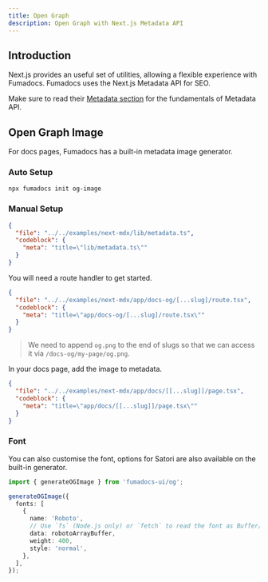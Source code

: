 ```yaml
---
title: Open Graph
description: Open Graph with Next.js Metadata API
---
```


## Introduction

Next.js provides an useful set of utilities, allowing a flexible experience with Fumadocs.
Fumadocs uses the Next.js Metadata API for SEO.

Make sure to read their [Metadata section](https://nextjs.org/docs/app/building-your-application/optimizing/metadata) for the fundamentals of Metadata API.

## Open Graph Image

For docs pages, Fumadocs has a built-in metadata image generator.

### Auto Setup

```package-install
npx fumadocs init og-image
```

### Manual Setup

```json doc-gen:file
{
  "file": "../../examples/next-mdx/lib/metadata.ts",
  "codeblock": {
    "meta": "title=\"lib/metadata.ts\""
  }
}
```

You will need a route handler to get started.

```json doc-gen:file
{
  "file": "../../examples/next-mdx/app/docs-og/[...slug]/route.tsx",
  "codeblock": {
    "meta": "title=\"app/docs-og/[...slug]/route.tsx\""
  }
}
```

> We need to append `og.png` to the end of slugs so that we can access it via `/docs-og/my-page/og.png`.

In your docs page, add the image to metadata.

```json doc-gen:file
{
  "file": "../../examples/next-mdx/app/docs/[[...slug]]/page.tsx",
  "codeblock": {
    "meta": "title=\"app/docs/[[...slug]]/page.tsx\""
  }
}
```

### Font

You can also customise the font, options for Satori are also available on the built-in generator.

```ts
import { generateOGImage } from 'fumadocs-ui/og';

generateOGImage({
  fonts: [
    {
      name: 'Roboto',
      // Use `fs` (Node.js only) or `fetch` to read the font as Buffer/ArrayBuffer and provide `data` here.
      data: robotoArrayBuffer,
      weight: 400,
      style: 'normal',
    },
  ],
});
```
